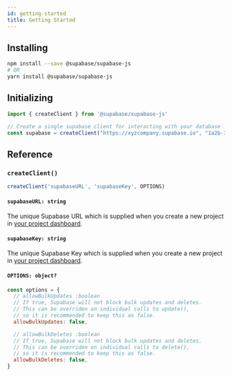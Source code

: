 ```yaml
---
id: getting-started
title: Getting Started
---
```



## Installing

```bash
npm install --save @supabase/supabase-js
# OR
yarn install @supabase/supabase-js
```


## Initializing

```js
import { createClient } from '@supabase/supabase-js'

// Create a single supabase client for interacting with your database 
const supabase = createClient("https://xyzcompany.supabase.io", "1a2b-3c4d-5e6f-7g8h");
```



## Reference

### `createClient()`

```js 
createClient('supabaseURL', 'supabaseKey', OPTIONS)
```

#### `supabaseURL: string` 
The unique Supabase URL which is supplied when you create a new project in [your project dashboard](https://app.supabase.io).

#### `supabaseKey: string`
The unique Supabase Key which is supplied when you create a new project in [your project dashboard](https://app.supabase.io).

#### `OPTIONS: object?`

```js
const options = {
  // allowBulkUpdates :boolean
  // If true, Supabase will not block bulk updates and deletes. 
  // This can be overriden on individual calls to update(), 
  // so it is recommended to keep this as false.
  allowBulkUpdates: false, 

  // allowBulkDeletes :boolean
  // If true, Supabase will not block bulk updates and deletes. 
  // This can be overriden on individual calls to delete(), 
  // so it is recommended to keep this as false.
  allowBulkDeletes: false, 
}
```
